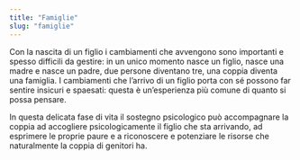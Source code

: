 ```yaml
---
title: "Famiglie"
slug: "famiglie"
---
```


Con la nascita di un figlio i cambiamenti che avvengono sono importanti e spesso difficili da gestire: in un unico momento nasce un figlio, nasce una madre e nasce un padre, due persone diventano tre, una coppia diventa una famiglia. I cambiamenti che l’arrivo di un figlio porta con sé possono far sentire insicuri e spaesati: questa è un’esperienza più comune di quanto si possa pensare.

In questa delicata fase di vita il sostegno psicologico può accompagnare la coppia ad accogliere psicologicamente il figlio che sta arrivando, ad esprimere le proprie paure e a riconoscere e potenziare le risorse che naturalmente la coppia di genitori ha.
